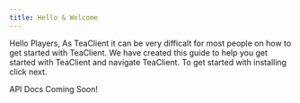 ```yaml
---
title: Hello & Welcome
---
```


Hello Players, As TeaClient it can be very difficalt for most people on how to get started with TeaClient.
We have created this guide to help you get started with TeaClient and navigate TeaClient.
To get started with installing click next.


API Docs Coming Soon!
